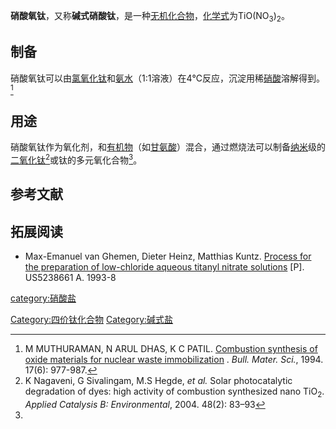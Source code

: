 {{chembox
| Verifiedfields = 
| Watchedfields = 
| verifiedrevid = 
| Name = 硝酸氧钛
| NameEn = Titanyl nitrate
|CustomizedImage=[[File:2.svg|File:2.svg]][[File:Nitrat-Ion.svg|File:Nitrat-Ion.svg]][[File:Titanyl_ion.svg|File:Titanyl ion.svg]]
| IUPACName = 
| OtherNames = 碱式硝酸钛<BR>硝酸钛酰
|Section1={{Chembox Identifiers
| CASNo_Ref = {{Cascite|correct|CAS}}
| CASNo = 36583-76-3
| UNII_Ref = 
| UNII = 
| EINECS = 
| PubChem = 
| InChI = 
| SMILES = 
  }}
|Section3={{Chembox Properties
| Formula = TiO(NO<sub>3</sub>)<sub>2</sub> 
| MolarMass = 187.881
| Appearance = 
| Solubility = 
| MeltingPt = 
| MeltingPt_notes = 
| Density = 
  }}
}}
'''硝酸氧钛'''，又称'''碱式硝酸钛'''，是一种[[无机化合物|无机化合物]]，[[化学式|化学式]]为TiO(NO<sub>3</sub>)<sub>2</sub>。
==制备==
硝酸氧钛可以由[[氯氧化钛|氯氧化钛]]和[[氨水|氨水]]（1:1溶液）在4℃反应，沉淀用稀[[硝酸|硝酸]]溶解得到。<ref name=muth>M MUTHURAMAN, N ARUL DHAS, K C PATIL. [https://core.ac.uk/download/pdf/11644715.pdf Combustion synthesis of oxide materials for nuclear waste immobilization] {{Wayback|url=https://core.ac.uk/download/pdf/11644715.pdf |date=20170202122748 }}. ''Bull. Mater. Sci.'', 1994. 17(6): 977-987.</ref>

==用途==
硝酸氧钛作为氧化剂，和[[有机物|有机物]]（如[[甘氨酸|甘氨酸]]）混合，通过燃烧法可以制备[[纳米|纳米]]级的[[二氧化钛|二氧化钛]]<ref>K Nagaveni, G Sivalingam, M.S Hegde, ''et al.'' Solar photocatalytic degradation of dyes: high activity of combustion synthesized nano TiO<sub>2</sub>. ''Applied Catalysis B: Environmental'', 2004. 48(2): 83–93</ref>或钛的多元氧化合物<ref name=muth />。

==参考文献==
{{reflist}}

==拓展阅读==
* Max-Emanuel van Ghemen, Dieter Heinz, Matthias Kuntz. [http://www.google.com/patents/US5238661 Process for the preparation of low-chloride aqueous titanyl nitrate solutions] {{Wayback|url=http://www.google.com/patents/US5238661 |date=20170202092633 }}[P]. US5238661 A. 1993-8
{{钛化合物}}
{{硝酸盐}}

[[Category:四价钛化合物|Category:四价钛化合物]]
[[category:硝酸盐|category:硝酸盐]]
[[Category:碱式盐|Category:碱式盐]]